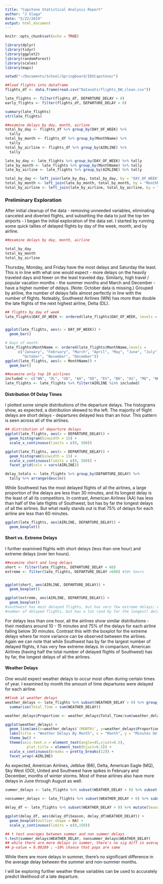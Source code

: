 ```yaml
---
title: "Capstone Statistical Analysis Report"
author: "J Slaga"
date: "5/22/2019"
output: html_document
---
```


```r
knitr::opts_chunk$set(echo = TRUE)
```

```r
library(dplyr)
library(tidyr)
library(ggplot2)
library(randomForest)
library(scales)
library(maps)

setwd("~/Documents/School/Springboard/IDSCapstone/")

##load flights into dataframe
flights_df <- data.frame(read.csv("Datasets/flights_DW_clean.csv"))

late_flights <- filter(flights_df, DEPARTURE_DELAY > 0)
early_flights <- filter(flights_df, DEPARTURE_DELAY < 0)

summary(late_flights)
str(late_flights)

##examine delays by day, month, airline
total_by_day <- flights_df %>% group_by(DAY_OF_WEEK) %>% 
  tally
total_by_month <- flights_df %>% group_by(MonthName) %>% 
  tally
total_by_airline <- flights_df %>% group_by(AIRLINE) %>% 
  tally

late_by_day <- late_flights %>% group_by(DAY_OF_WEEK) %>% tally 
late_by_month <- late_flights %>% group_by(MonthName) %>% tally
late_by_airline <- late_flights %>% group_by(AIRLINE) %>% tally

total_by_day <- left_join(late_by_day, total_by_day, by = "DAY_OF_WEEK") %>% arrange(desc(n.x))
total_by_month <- left_join(late_by_month, total_by_month, by = "MonthName") %>% arrange(desc(n.x))
total_by_airline <- left_join(late_by_airline, total_by_airline, by = "AIRLINE") %>% arrange(desc(n.x))
```

### Preliminary Exploration

After initial cleanup of the data - removing unneeded variables, eliminating canceled and diverted flights, and subsetting the data to just the top ten airports - I began the initial exploration of the data set. I started by running some quick tallies of delayed flights by day of the week, month, and by airline.

```r
##examine delays by day, month, airline

total_by_day
total_by_month
total_by_airline

```

Thursday, Monday, and Friday have the most delays and Saturday the least. This is in line with what one would expect - more delays on the heavily traveled days and fewer on the least traveled day. Similarly, high travel / popular vacation months - the summer months and March and December - have a higher number of delays. (Note: October data is missing.) Grouped by airline, the number of delays falls almost perfectly in line with the number of flights. Noteably, Southwest Airlines (WN) has more than double the late flights of the next highest airline, Delta (DL).  

```r
## flights by day of week
late_flights$DAY_OF_WEEK <- ordered(late_flights$DAY_OF_WEEK, levels = c("Monday", "Tuesday", "Wednesday", "Thursday", "Friday", "Saturday", "Sunday"))


ggplot(late_flights, aes(x = DAY_OF_WEEK)) + 
  geom_bar()

# Days of month
late_flights$MonthName <- ordered(late_flights$MonthName,levels =
      c("January", "February", "March", "April", "May", "June", "July", "August", "September", 
        "October", "November", "December"))
ggplot(late_flights, aes(x = MonthName)) + 
  geom_bar() 
```


```r
##examine only top 10 airlines
included <- c("WN", "DL", "UA", "AA", "OO", "EV", "B6", "AS", "MQ", "NK")
late_flights <- late_flights %>% filter(AIRLINE %in% included)
```


#### Distribution Of Delay Times
I plotted some simple distributions of the departure delays. The histograms show, as expected, a distribution skewed to the left. The majority of flight delays are short delays - departures delayed less than an hour. This pattern is seen across all of the airlines. 

```r
## distribution of departure delays
ggplot(late_flights, aes(x = DEPARTURE_DELAY)) +
  geom_histogram(binwidth = 15) +
  scale_x_continuous(limits = c(0, 500))

ggplot(late_flights, aes(x = DEPARTURE_DELAY)) +
  geom_histogram(binwidth = 15) +
  scale_x_continuous(limits = c(0, 500)) +
  facet_grid(cols = vars(AIRLINE))

delay_totals <- late_flights %>% group_by(DEPARTURE_DELAY) %>% 
  tally %>% arrange(desc(n))
```




While Southwest has the most delayed flights of all the airlines, a large proportion of the delays are less than 30 minutes, and its longest delay is the least of all its competitors. In contrast, American Airlines (AA) has less than half of the late flights of Southwest, but has by far the longest delays of all the airlines. But what really stands out is that 75% of delays for each airline are less than 60 minutes.

```r
ggplot(late_flights, aes(AIRLINE, DEPARTURE_DELAY)) +
  geom_boxplot()
```

#### Short vs. Extreme Delays
I further examined flights with short delays (less than one hour) and extreme delays (over ten hours). 

```r
##examine short and long delays
short <- filter(late_flights, DEPARTURE_DELAY < 60)
extreme <- filter(late_flights, DEPARTURE_DELAY >600) #10+ hours


ggplot(short, aes(AIRLINE, DEPARTURE_DELAY)) +
  geom_boxplot()

ggplot(extreme, aes(AIRLINE, DEPARTURE_DELAY)) +
  geom_boxplot()
#southwest has most delayed flights, but has very few extreme delays; while AA has less than half the 
#number of delayed flights, but has a lot (and by far the longest) delays

```


For delays less than one hour, all the airlines show similar distributions - their medians around 10 - 15 minutes and 75% of the delays for each airline falling below 30 minutes. Contrast this with the boxplot for the extreme delays where far more variance can be observed between the airlines. Again we can note that while Southwest has by far the largest number of delayed flights, it has very few extreme delays. In comparison, American Airlines (having half the total number of delayed flights of Southwest) has by far, the longest delays of all the airlines.

#### Weather Delays
One would expect weather delays to occur most often during certain times of year. I examined by month the amount of time departures were delayed for each airline.

```r
##look at weather delays
weather_delays <- late_flights %>% subset(WEATHER_DELAY > 0) %>% group_by((MONTH), AIRLINE) %>%
  summarise(Total_Time = sum(WEATHER_DELAY))

weather_delays$Proportion <- weather_delays$Total_Time/sum(weather_delays$Total_Time) ##scale

ggplot(weather_delays) +
  geom_line(aes(x=weather_delays$`(MONTH)`, y=weather_delays$Proportion, color = AIRLINE)) +
  labs(title = "Weather Delays By Month", x = "Month", y = "Minutes Delayed") +
  theme_bw() +
  theme(axis.text.x = element_text(angle=45,vjust=0.5), 
          plot.title = element_text(hjust=0.5)) +
  scale_x_continuous(breaks = pretty_breaks(12)) +
  facet_wrap(~AIRLINE)
```

As expected, American Airlines, Jetblue (B6), Delta, American Eagle (MQ), Sky West (OO), United and Southwest have spikes in February and December, months of winter storms. Most of these airlines also have more delays in June through August as well.

```r
summer_delays <- late_flights %>% subset(WEATHER_DELAY > 0) %>% subset(MONTH %in% c(5, 6, 7, 8))
  
nonsummer_delays <- late_flights %>% subset(WEATHER_DELAY > 0) %>% subset(!MONTH %in% c(5, 6, 7, 8))

delay_df <- late_flights %>% subset(WEATHER_DELAY > 0) %>% mutate(Season = ifelse(MONTH %in% c(5, 6, 7, 8), "summer", "winter"))

ggplot(delay_df, aes(delay_df$Season, delay_df$WEATHER_DELAY)) +
  geom_boxplot(outlier.shape = NA) +
  scale_y_continuous(limits = c(0,150))

## t test averages between summer and non summer delays
t.test(summer_delays$WEATHER_DELAY, nonsummer_delays$WEATHER_DELAY)
## while there are more delays in summer, there's no sig diff in average delay througout the year; 
## p-value = 0.09289 ; ~10% chance that pops are same 
```

While there are more delays in summer, there's no significant difference in the average delay between the summer and non-summer months.

I will be exploring further weather these variables can be used to accurately predict likelihood of a
late departure.
